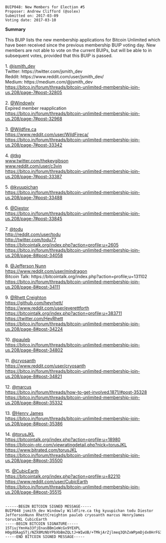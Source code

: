 <pre>
BUIP048: New Members for Election #5
Proposer: Andrew Clifford (@solex)
Submitted on: 2017-03-09
Voting date: 2017-03-10
</pre>

'''Summary'''<br />
<br />
This BUIP lists the new membership applications for Bitcoin Unlimited which have been received since the previous membership BUIP voting day. New members are not able to vote on the current BUIPs, but will be able to in subsequent votes, provided that this BUIP is passed.<br />
<br />
1. [https://bitco.in/forum/members/2092/ @jsmith_dev]<br />
Twitter: https://twitter.com/jsmith_dev<br />
Reddit: https://www.reddit.com/user/jsmith_dev/<br />
Medium: https://medium.com/@jsmith_dev<br />
https://bitco.in/forum/threads/bitcoin-unlimited-membership-join-us.208/page-7#post-32805<br />
<br />
2. [https://bitco.in/forum/members/398/ @Windowly]<br />
Expired member reapplication<br />
https://bitco.in/forum/threads/bitcoin-unlimited-membership-join-us.208/page-7#post-32968<br />
<br />
3. [https://bitco.in/forum/members/2134/ @Wildfire.ca]<br />
https://www.reddit.com/user/WildFireca/<br />
https://bitco.in/forum/threads/bitcoin-unlimited-membership-join-us.208/page-7#post-33342<br />
<br />
4. [https://bitco.in/forum/members/2137/ @tkg]<br />
[http://www.twitter.com/thekevgibson www.twitter.com/thekevgibson]<br />
[http://www.reddit.com/u/c3vin www.reddit.com/user/c3vin]<br />
https://bitco.in/forum/threads/bitcoin-unlimited-membership-join-us.208/page-7#post-33387<br />
<br />
5. [https://bitco.in/forum/members/222/ @kyuupichan]<br />
https://bitco.in/forum/threads/bitcoin-unlimited-membership-join-us.208/page-7#post-33488<br />
<br />
6. [https://bitco.in/forum/members/2195/ @Diestor]<br />
https://bitco.in/forum/threads/bitcoin-unlimited-membership-join-us.208/page-7#post-33845<br />
<br />
7. [https://bitco.in/forum/members/2215/ @todu]<br />
[http://reddit.com/u/todu http://reddit.com/user/todu]<br />
http://twitter.com/todu77<br />
https://bitcointalk.org/index.php?action=profile;u=2605<br />
https://bitco.in/forum/threads/bitcoin-unlimited-membership-join-us.208/page-8#post-34058<br />
<br />
8. [https://bitco.in/forum/members/2220/ @Jefferson Nunn]<br />
https://www.reddit.com/user/mindragon<br />
Bitcoin Talk: https://bitcointalk.org/index.php?action=profile;u=131102<br />
https://bitco.in/forum/threads/bitcoin-unlimited-membership-join-us.208/page-8#post-34111<br />
<br />
9. [https://bitco.in/forum/members/2228/ @Rhett Creighton]<br />
https://github.com/heyrhett/<br />
https://www.reddit.com/user/everettforth<br />
https://bitcointalk.org/index.php?action=profile;u=383711<br />
https://twitter.com/HeyRhett<br />
https://bitco.in/forum/threads/bitcoin-unlimited-membership-join-us.208/page-8#post-34224<br />
<br />
10. [https://bitco.in/forum/members/2279/ @pauleb]<br />
https://bitco.in/forum/threads/bitcoin-unlimited-membership-join-us.208/page-8#post-34802<br />
<br />
11. [https://bitco.in/forum/members/2281/ @cryosanth]<br />
https://www.reddit.com/user/cryosanth<br />
https://bitco.in/forum/threads/bitcoin-unlimited-membership-join-us.208/page-8#post-34821<br />
<br />
12. [https://bitco.in/forum/members/2338/ @marcus]<br />
https://bitco.in/forum/threads/how-to-get-involved.1871/#post-35328<br />
https://bitco.in/forum/threads/bitcoin-unlimited-membership-join-us.208/page-8#post-35332<br />
<br />
13. [https://bitco.in/forum/members/2348/ @Henry James]<br />
https://bitco.in/forum/threads/bitcoin-unlimited-membership-join-us.208/page-8#post-35386<br />
<br />
14. [https://bitco.in/forum/members/1943/ @torusJKL]<br />
https://bitcointalk.org/index.php?action=profile;u=18980<br />
https://bitcoin-otc.com/viewratingdetail.php?nick=torusJKL<br />
https://www.bitrated.com/torusJKL<br />
https://bitco.in/forum/threads/bitcoin-unlimited-membership-join-us.208/page-8#post-35500<br />
<br />
15. [https://bitco.in/forum/members/2359/ @CubicEarth]<br />
https://bitcointalk.org/index.php?action=profile;u=82210<br />
https://www.reddit.com/user/CubicEarth<br />
https://bitco.in/forum/threads/bitcoin-unlimited-membership-join-us.208/page-8#post-35515<br />
<br />
<pre>
------BEGIN BITCOIN SIGNED MESSAGE-----
BUIP048 jsmith_dev Windowly Wildfire.ca tkg kyuupichan todu Diestor JeffersonNunn RhettCreighton pauleb cryosanth marcus HenryJames torusJKL CubicEarth
-----BEGIN BITCOIN SIGNATURE-----
15TiujYmnHa33fjEnasBBm1eWcGx9YEXPL
H0gdOAagSTj/NZX8MzNbYPbXbBmZQLtJ+WIwUB/+TMkjArZjlmeq3QhZxWPpmDjdx0HrFG3ROctQznA8h9+lMyA=
-----END BITCOIN SIGNED MESSAGE-----
</pre>

